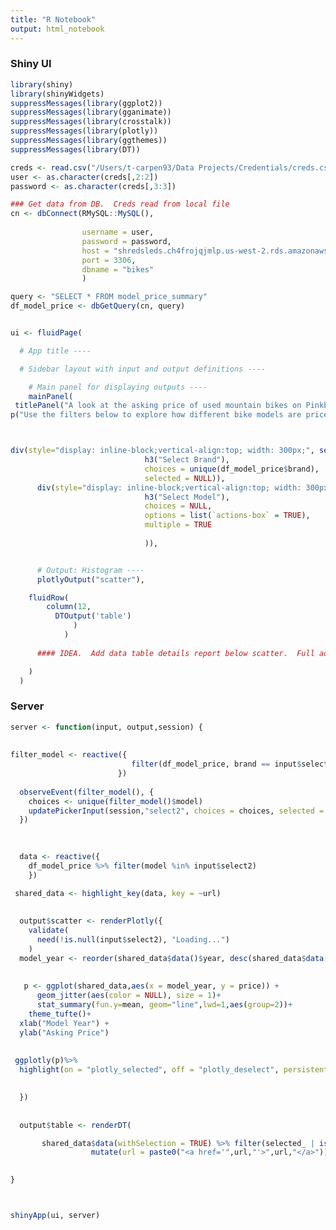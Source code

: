 ```yaml
---
title: "R Notebook"
output: html_notebook
---
```




### Shiny UI
```r
library(shiny)
library(shinyWidgets)
suppressMessages(library(ggplot2))
suppressMessages(library(gganimate))
suppressMessages(library(crosstalk))
suppressMessages(library(plotly))
suppressMessages(library(ggthemes))
suppressMessages(library(DT))

creds <- read.csv("/Users/t-carpen93/Data Projects/Credentials/creds.csv")
user <- as.character(creds[,2:2])
password <- as.character(creds[,3:3])

### Get data from DB.  Creds read from local file
cn <- dbConnect(RMySQL::MySQL(), 
          
                username = user, 
                password = password, 
                host = "shredsleds.ch4frojqjmlp.us-west-2.rds.amazonaws.com", 
                port = 3306,
                dbname = "bikes"
                )

query <- "SELECT * FROM model_price_summary"
df_model_price <- dbGetQuery(cn, query)


ui <- fluidPage(

  # App title ----

  # Sidebar layout with input and output definitions ----

    # Main panel for displaying outputs ----
    mainPanel(
 titlePanel("A look at the asking price of used mountain bikes on Pinkbike.com"),
p("Use the filters below to explore how different bike models are priced and how asking-prices depreciate over time. Drag your cursor over specific points on the scatter plot to filter the table below it.  Double click anywhere in the chart to reset the filter"),



div(style="display: inline-block;vertical-align:top; width: 300px;", selectInput("select1", 
                              h3("Select Brand"), 
                              choices = unique(df_model_price$brand),
                              selected = NULL)),
      div(style="display: inline-block;vertical-align:top; width: 300px;",pickerInput("select2", 
                              h3("Select Model"),
                              choices = NULL,
                              options = list(`actions-box` = TRUE),
                              multiple = TRUE
                           
                              )),


      # Output: Histogram ----
      plotlyOutput("scatter"),

    fluidRow(
        column(12,
          DTOutput('table')
              )
            )
      
      #### IDEA.  Add data table details report below scatter.  Full add, make, model, location, year, price below average, 

    )
  )

```

### Server 
```r
server <- function(input, output,session) {
  
  
filter_model <- reactive({
                           filter(df_model_price, brand == input$select1)
                        })
   
  observeEvent(filter_model(), {
    choices <- unique(filter_model()$model)
    updatePickerInput(session,"select2", choices = choices, selected = choices) 
  })

  
  
  data <- reactive({
    df_model_price %>% filter(model %in% input$select2)
    })

 shared_data <- highlight_key(data, key = ~url)
 
 
  output$scatter <- renderPlotly({
    validate(
      need(!is.null(input$select2), "Loading...")
    )
  model_year <- reorder(shared_data$data()$year, desc(shared_data$data()$year))
    
  
   p <- ggplot(shared_data,aes(x = model_year, y = price)) + 
      geom_jitter(aes(color = NULL), size = 1)+
      stat_summary(fun.y=mean, geom="line",lwd=1,aes(group=2))+
    theme_tufte()+
  xlab("Model Year") +
  ylab("Asking Price") 
   
   
 ggplotly(p)%>% 
  highlight(on = "plotly_selected", off = "plotly_deselect", persistent = FALSE) 
   

  })
  
  
  output$table <- renderDT(

       shared_data$data(withSelection = TRUE) %>% filter(selected_ | is.na(selected_)) %>% 
                  mutate(url = paste0("<a href='",url,"'>",url,"</a>")),escape = FALSE) 
   

}




```

```r
shinyApp(ui, server)
```